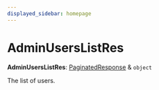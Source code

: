 ```yaml
---
displayed_sidebar: homepage
---
```



# AdminUsersListRes

 **AdminUsersListRes**: [PaginatedResponse](medusa.PaginatedResponse-1.mdx) & `object`

The list of users.

